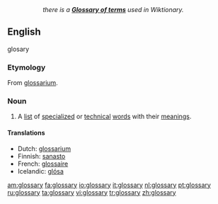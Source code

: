 ::''there is a '''[[Appendix:Glossary|Glossary of terms]]''' used in Wiktionary.''
==English==
{{wikipedia}}glosary

===Etymology===
From {{L.}} [[glossarium]].

===Noun===
{{en-noun|glossaries}}

# A [[list]] of [[specialized]] or [[technical]] [[word]]s with their [[meaning]]s.

====Translations====
{{top}}
*Dutch: [[glossarium]] {{n}}
*Finnish: [[sanasto]]
*French: [[glossaire]]
*Icelandic: [[glósa]] {{f}}
{{mid}}
{{bottom}}

[[am:glossary]]
[[fa:glossary]]
[[io:glossary]]
[[it:glossary]]
[[nl:glossary]]
[[pt:glossary]]
[[ru:glossary]]
[[ta:glossary]]
[[vi:glossary]]
[[tr:glossary]]
[[zh:glossary]]